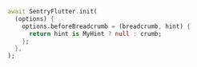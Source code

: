 ```dart {4}
await SentryFlutter.init(
  (options) {
    options.beforeBreadcrumb = (breadcrumb, hint) {
      return hint is MyHint ? null : crumb;
    };
  },
);
```
